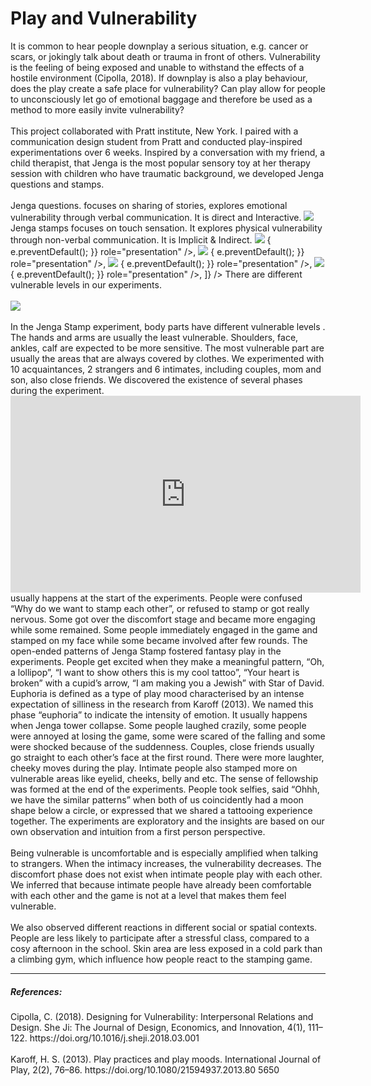 
# Play and Vulnerability

<Gap margin={200} />
<Title>
  <h3>Introduction</h3>
</Title>
<Text>
  It is common to hear people downplay a serious situation, e.g. cancer or
  scars, or jokingly talk about death or trauma in front of others.
  Vulnerability is the feeling of being exposed and unable to withstand the
  effects of a hostile environment (Cipolla, 2018). If downplay is also a play
  behaviour, does the play create a safe place for vulnerability? Can play allow
  for people to unconsciously let go of emotional baggage and therefore be used
  as a method to more easily invite vulnerability?
  <br /> <br />
  This project collaborated with Pratt institute, New York. I paired with a
  communication design student from Pratt and conducted play-inspired
  experimentations over 6 weeks.
</Text>

<Title>
  <h3>Jenga</h3>
</Title>
<Text>
  Inspired by a conversation with my friend, a child therapist, that Jenga is
  the most popular sensory toy at her therapy session with children who have
  traumatic background, we developed Jenga questions and stamps.
  <br /> <br />
  Jenga questions. focuses on sharing of stories, explores emotional
  vulnerability through verbal communication. It is direct and Interactive.
  <img src="../../../jenga/jenga-questions.jpg" />
  <Gap margin={200} />
  Jenga stamps focuses on touch sensation. It explores physical vulnerability through
  non-verbal communication. It is Implicit & Indirect.
</Text>
<Gap margin={100} />
<img src="../../../jenga/jenga.png" />
<Gap margin={100} />
<AliceCarousel
  animationDuration="2000"
  infinite
  controlsStrategy="alternate"
  autoPlay
  mouseTracking
  disableButtonsControls
  items={[
    <img
      src="../../../seasaw/seasaw2.png"
      onDragStart={(e) => {
        e.preventDefault();
      }}
      role="presentation"
    />,
    <img
      src="../../../seasaw/seasaw.png"
      onDragStart={(e) => {
        e.preventDefault();
      }}
      role="presentation"
    />,
    <img
      src="../../../seasaw/seasaw3.png"
      onDragStart={(e) => {
        e.preventDefault();
      }}
      role="presentation"
    />,
    <img
      src="../../../seasaw/seasaw4.png"
      onDragStart={(e) => {
        e.preventDefault();
      }}
      role="presentation"
    />,
  ]}
/>
<Title>
  <h3>Vulnerability</h3>
</Title>
<Text>
  There are different vulnerable levels in our experiments.
  <br /> <br />
  <img src="../../../jenga/vulnerable-levels.png" />
  <br /> <br />
  In the Jenga Stamp experiment, body parts have different vulnerable levels .
  The hands and arms are usually the least vulnerable. Shoulders, face, ankles,
  calf are expected to be more sensitive. The most vulnerable part are usually
  the areas that are always covered by clothes.
</Text>

<Title>
  <h3>Experiments</h3>
</Title>
<Text>
  We experimented with 10 acquaintances, 2 strangers and 6 intimates, including
  couples, mom and son, also close friends. We discovered the existence of
  several phases during the experiment.
</Text>

<iframe
  width="560"
  height="315"
  src="https://www.youtube.com/embed/n2KP8_oxVfw"
  title="YouTube video player"
  frameborder="0"
  allow="accelerometer; autoplay; clipboard-write; encrypted-media; gyroscope; picture-in-picture; web-share"
  allowfullscreen
></iframe>

<Text title="Discomfort">
  usually happens at the start of the experiments. People were confused “Why do
  we want to stamp each other”, or refused to stamp or got really nervous. Some
  got over the discomfort stage and became more engaging while some remained.
</Text>

<Text title="Engaging">
  Some people immediately engaged in the game and stamped on my face while some
  became involved after few rounds.
</Text>

<Text title="Fantasy Play">
  The open-ended patterns of Jenga Stamp fostered fantasy play in the
  experiments. People get excited when they make a meaningful pattern, “Oh, a
  lollipop”, “I want to show others this is my cool tattoo”, “Your heart is
  broken” with a cupid’s arrow, “I am making you a Jewish” with Star of David.
</Text>

<Text title="Euphoria">
  Euphoria is defined as a type of play mood characterised by an intense
  expectation of silliness in the research from Karoff (2013). We named this
  phase “euphoria” to indicate the intensity of emotion. It usually happens when
  Jenga tower collapse. Some people laughed crazily, some people were annoyed at
  losing the game, some were scared of the falling and some were shocked because
  of the suddenness.
</Text>

<Text title="Intimacy">
  Couples, close friends usually go straight to each other’s face at the first
  round. There were more laughter, cheeky moves during the play. Intimate people
  also stamped more on vulnerable areas like eyelid, cheeks, belly and etc.
</Text>

<Text title="Fellowship">
  The sense of fellowship was formed at the end of the experiments. People took
  selfies, said “Ohhh, we have the similar patterns” when both of us
  coincidently had a moon shape below a circle, or expressed that we shared a
  tattooing experience together.
</Text>

<Title>
  <h3>Insights</h3>
</Title>

<Text>
  The experiments are exploratory and the insights are based on our own
  observation and intuition from a first person perspective.
  <br /> <br />
  Being vulnerable is uncomfortable and is especially amplified when talking to
  strangers. When the intimacy increases, the vulnerability decreases. The
  discomfort phase does not exist when intimate people play with each other. We
  inferred that because intimate people have already been comfortable with each
  other and the game is not at a level that makes them feel vulnerable.
  <br /> <br />
  We also observed different reactions in different social or spatial contexts.
  People are less likely to participate after a stressful class, compared to a
  cosy afternoon in the school. Skin area are less exposed in a cold park than a
  climbing gym, which influence how people react to the stamping game.
</Text>
<hr />

##### References:

<div>
  Cipolla, C. (2018). Designing for Vulnerability: Interpersonal Relations and
  Design. She Ji: The Journal of Design, Economics, and Innovation, 4(1),
  111–122. https://doi.org/10.1016/j.sheji.2018.03.001
</div>
<br />
<div>
  Karoff, H. S. (2013). Play practices and play moods. International Journal of
  Play, 2(2), 76–86. https://doi.org/10.1080/21594937.2013.80 5650
</div>
<Gap margin={100} />
